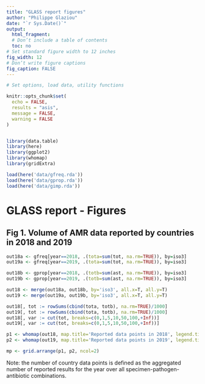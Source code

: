 ```yaml
---
title: "GLASS report figures"
author: "Philippe Glaziou"
date: "`r Sys.Date()`"
output:
  html_fragment:
  # Don’t include a table of contents
  toc: no
# Set standard figure width to 12 inches
fig_width: 12
# Don’t write figure captions
fig_caption: FALSE
---
```



```r
# Set options, load data, utility functions

knitr::opts_chunk$set(
  echo = FALSE,
  results = "asis",
  message = FALSE,
  warning = FALSE
)


library(data.table)
library(here)
library(ggplot2)
library(whomap)
library(gridExtra)

load(here('data/gfreq.rda'))
load(here('data/gprop.rda'))
load(here('data/gimp.rda'))


```


# GLASS report - Figures


## Fig 1. Volume of AMR data reported by countries in 2018 and 2019
```r
out18a <- gfreq[year==2018, .(tota=sum(tot, na.rm=TRUE)), by=iso3]
out19a <- gfreq[year==2019, .(tota=sum(tot, na.rm=TRUE)), by=iso3]

out18b <- gprop[year==2018, .(totb=sum(ast, na.rm=TRUE)), by=iso3]
out19b <- gprop[year==2019, .(totb=sum(ast, na.rm=TRUE)), by=iso3]

out18 <- merge(out18a, out18b, by='iso3', all.x=T, all.y=T)
out19 <- merge(out19a, out19b, by='iso3', all.x=T, all.y=T)

out18[, tot := rowSums(cbind(tota, totb), na.rm=TRUE)/1000]
out19[, tot := rowSums(cbind(tota, totb), na.rm=TRUE)/1000]
out18[, var := cut(tot, breaks=c(0,1,5,10,50,100,+Inf))]
out19[, var := cut(tot, breaks=c(0,1,5,10,50,100,+Inf))]

p1 <- whomap(out18, map.title='Reported data points in 2018', legend.title = 'Reported data points\n(Thousand)')
p2 <- whomap(out19, map.title='Reported data points in 2019', legend.title = 'Reported data points\n(Thousand)')

mp <- grid.arrange(p1, p2, ncol=2)

```
Note: the number of country data points is defined as the aggregated number of reported results for the year over all  specimen-pathogen-antibiotic combinations.

